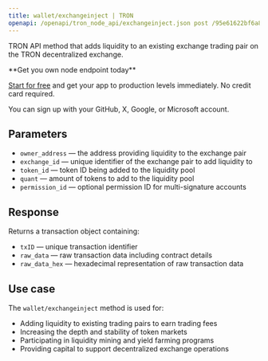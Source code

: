 ---
title: wallet/exchangeinject | TRON
openapi: /openapi/tron_node_api/exchangeinject.json post /95e61622bf6a8af293978377718e3b77/wallet/exchangeinject
---

TRON API method that adds liquidity to an existing exchange trading pair on the TRON decentralized exchange.

<Check>
**Get you own node endpoint today**

[Start for free](https://console.chainstack.com/) and get your app to production levels immediately. No credit card required.

You can sign up with your GitHub, X, Google, or Microsoft account.
</Check>

## Parameters

- `owner_address` — the address providing liquidity to the exchange pair
- `exchange_id` — unique identifier of the exchange pair to add liquidity to
- `token_id` — token ID being added to the liquidity pool
- `quant` — amount of tokens to add to the liquidity pool
- `permission_id` — optional permission ID for multi-signature accounts

## Response

Returns a transaction object containing:

- `txID` — unique transaction identifier
- `raw_data` — raw transaction data including contract details
- `raw_data_hex` — hexadecimal representation of raw transaction data

## Use case

The `wallet/exchangeinject` method is used for:

- Adding liquidity to existing trading pairs to earn trading fees
- Increasing the depth and stability of token markets
- Participating in liquidity mining and yield farming programs
- Providing capital to support decentralized exchange operations
